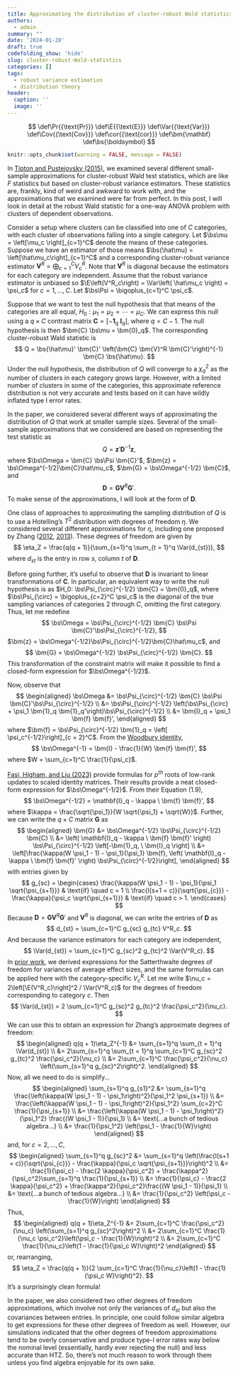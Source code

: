 ```yaml
---
title: Approximating the distribution of cluster-robust Wald statistics
authors:
  - admin
summary: ""
date: '2024-01-20'
draft: true
codefolding_show: 'hide'
slug: cluster-robust-Wald-statistics
categories: []
tags:
  - robust variance estimation
  - distribution theory
header:
  caption: ''
  image: ''
---
```

$$
\def\Pr{{\text{Pr}}}
\def\E{{\text{E}}}
\def\Var{{\text{Var}}}
\def\Cov{{\text{Cov}}}
\def\cor{{\text{cor}}}
\def\bm{\mathbf}
\def\bs{\boldsymbol}
$$
```r
knitr::opts_chunk$set(warning = FALSE, message = FALSE)
```

In [Tipton and Pustejovsky (2015)](http://doi.org/10.3102/1076998615606099), we examined several different small-sample approximations for cluster-robust Wald test statistics, which are like $F$ statistics but based on cluster-robust variance estimators. These statistics are, frankly, kind of weird and awkward to work with, and the approximations that we examined were far from perfect. In this post, I will look in detail at the robust Wald statistic for a one-way ANOVA problem with clusters of dependent observations.

Consider a setup where clusters can be classified into one of $C$ categories, with each cluster of observations falling into a single category. Let $\bs\mu = \left[\mu_c \right]_{c=1}^C$ denote the means of these categories. Suppose we have an estimator of those means $\bs{\hat\mu} = \left[\hat\mu_c\right]_{c=1}^C$ and a corresponding cluster-robust variance estimator $\bm{V}^R = \bigoplus_{c=1}^C V^R_c$. Note that $\bm{V}^R$ is diagonal because the estimators for each category are independent. 
Assume that the robust variance estimator is unbiased so $\E\left(V^R_c\right) = \Var\left( \hat\mu_c \right) = \psi_c$ for $c = 1,...,C$. 
Let $\bs\Psi = \bigoplus_{c=1}^C \psi_c$. 

Suppose that we want to test the null hypothesis that that means of the categories are all equal, $H_0: \mu_1 = \mu_2 = \cdots = \mu_C$. We can express this null using a $q \times C$ contrast matrix $\bm{C} = \left[-\bm{1}_q \ \bm{I}_q \right]$, where $q = C - 1$. The null hypothesis is then $\bm{C} \bs\mu = \bm{0}_q$. The corresponding cluster-robust Wald statistic is
$$
Q = \bs{\hat\mu}' \bm{C}' \left(\bm{C} \bm{V}^R \bm{C}'\right)^{-1} \bm{C} \bs{\hat\mu}.
$$
Under the null hypothesis, the distribution of $Q$ will converge to a $\chi^2_q$ as the number of clusters in each category grows large. However, with a limited number of clusters in some of the categories, this approximate reference distribution is not very accurate and tests based on it can have wildly inflated type I error rates. 

In the paper, we considered several different ways of approximating the distribution of $Q$ that work at smaller sample sizes. 
Several of the small-sample approximations that we considered are based on representing the test statistic as
$$
Q = \bm{z}' \bm{D}^{-1} \bm{z},
$$
where $\bs\Omega = \bm{C} \bs\Psi \bm{C}'$, $\bm{z} = \bs\Omega^{-1/2}\bm{C}\hat\mu_c$, $\bm{G} = \bs\Omega^{-1/2} \bm{C}$, and 
$$
\bm{D} = \bm{G} \bm{V}^R \bm{G}'.
$$
To make sense of the approximations, I will look at the form of $\bm{D}$. 

One class of approaches to approximating the sampling distribution of $Q$ is to use a Hotelling's $T^2$ distribution with degrees of freedom $\eta$. We considered several different approximations for $\eta$, including one proposed by Zhang ([2012](https://doi.org/10.1016/j.jspi.2011.07.023), [2013](https://doi.org/10.14419/ijasp.v1i2.908)). These degrees of freedom are given by
$$
\eta_Z = \frac{q(q + 1)}{\sum_{s=1}^q \sum_{t = 1}^q \Var(d_{st})},
$$
where $d_{st}$ is the entry in row $s$, column $t$ of $\bm{D}$.

Before going further, it's useful to observe that $\bm{D}$ is invariant to linear transformations of $\bm{C}$. In particular, an equivalent way to write the null hypothesis is as $H_0: \bs\Psi_{\circ}^{-1/2} \bm{C} = \bm{0}_q$, where $\bs\Psi_{\circ} = \bigoplus_{c=2}^C \psi_c$ is the diagonal of the true sampling variances of categories 2 through $C$, omitting the first category. Thus, let me redefine 
$$
\bs\Omega = \bs\Psi_{\circ}^{-1/2} \bm{C} \bs\Psi \bm{C}'\bs\Psi_{\circ}^{-1/2},
$$ 
$\bm{z} = \bs\Omega^{-1/2}\bs\Psi_{\circ}^{-1/2}\bm{C}\hat\mu_c$, and 
$$
\bm{G} = \bs\Omega^{-1/2} \bs\Psi_{\circ}^{-1/2} \bm{C}.
$$
This transformation of the constraint matrix will make it possible to find a closed-form expression for $\bs\Omega^{-1/2}$.

Now, observe that 
$$
\begin{aligned}
\bs\Omega &= \bs\Psi_{\circ}^{-1/2} \bm{C} \bs\Psi \bm{C}'\bs\Psi_{\circ}^{-1/2} \\
&= \bs\Psi_{\circ}^{-1/2} \left(\bs\Psi_{\circ} + \psi_1 \bm{1}_q \bm{1}_q'\right)\bs\Psi_{\circ}^{-1/2} \\
&= \bm{I}_q + \psi_1 \bm{f} \bm{f}',
\end{aligned}
$$
where $\bm{f} = \bs\Psi_{\circ}^{-1/2} \bm{1}_q = \left[ \psi_c^{-1/2}\right]_{c = 2}^C$. From the [Woodbury identity](\bs\Psi_{\circ}^{-1/2}),
$$
\bs\Omega^{-1} = \bm{I} - \frac{1}{W} \bm{f} \bm{f}',
$$
where $W = \sum_{c=1}^C \frac{1}{\psi_c}$. 

[Fasi, Higham, and Liu (2023)](https://doi.org/10.1137/22M1471559) provide formulas for $p^{th}$ roots of low-rank updates to scaled identity matrices. Their results provide a neat closed-form expression for $\bs\Omega^{-1/2}$. From their Equation (1.9), 
$$
\bs\Omega^{-1/2} = \mathbf{I}_q - \kappa \ \bm{f} \bm{f}',
$$
where $\kappa = \frac{\sqrt{\psi_1}}{W \sqrt{\psi_1} + \sqrt{W}}$.
Further, we can write the $q \times C$ matrix $\bm{G}$ as 
$$
\begin{aligned}
\bm{G} &= \bs\Omega^{-1/2} \bs\Psi_{\circ}^{-1/2} \bm{C} \\
&= \left( \mathbf{I}_q - \kappa \ \bm{f} \bm{f}' \right) \bs\Psi_{\circ}^{-1/2} \left[-\bm{1}_q, \ \bm{I}_q \right] \\
&= \left[\frac{\kappa(W \psi_1 - 1) - \psi_1}{\psi_1} \bm{f},  \left( \mathbf{I}_q - \kappa \ \bm{f} \bm{f}' \right) \bs\Psi_{\circ}^{-1/2}\right],
\end{aligned}
$$
with entries given by 
$$
g_{sc} = \begin{cases}
\frac{\kappa(W \psi_1 - 1) - \psi_1}{\psi_1 \sqrt{\psi_{s+1}}} & \text{if} \quad c = 1 \\
\frac{I(s+1 = c)}{\sqrt{\psi_{c}}} - \frac{\kappa}{\psi_c \sqrt{\psi_{s+1}}} & \text{if} \quad c > 1.
\end{cases}
$$
Because $\bm{D} = \bm{G} \bm{V}^R \bm{G}'$ and $\bm{V}^R$ is diagonal, we can write the entries of $\bm{D}$ as 
$$
d_{st} = \sum_{c=1}^C g_{sc} g_{tc} V^R_c.
$$
And because the variance estimators for each category are independent, 
$$
\Var(d_{st}) = \sum_{c=1}^C g_{sc}^2 g_{tc}^2 \Var(V^R_c).
$$
In [prior work](/publication/power-approximations-for-dependent-effects/), we derived expressions for the Satterthwaite degrees of freedom for variances of average effect sizes, and the same formulas can be applied here with the category-specific $V^R_c$. Let me write $\nu_c = 2\left[\E(V^R_c)\right]^2 / \Var(V^R_c)$ for the degrees of freedom corresponding to category $c$. Then 
$$
\Var(d_{st}) = 2 \sum_{c=1}^C g_{sc}^2 g_{tc}^2 \frac{\psi_c^2}{\nu_c}.
$$
We can use this to obtain an expression for Zhang's approximate degrees of freedom:
$$
\begin{aligned}
q(q + 1)\eta_Z^{-1} &= \sum_{s=1}^q \sum_{t = 1}^q \Var(d_{st}) \\ 
&= 2\sum_{s=1}^q \sum_{t = 1}^q \sum_{c=1}^C g_{sc}^2 g_{tc}^2 \frac{\psi_c^2}{\nu_c} \\
&= 2\sum_{c=1}^C \frac{\psi_c^2}{\nu_c} \left(\sum_{s=1}^q g_{sc}^2\right)^2.
\end{aligned}
$$
Now, all we need to do is simplify...
$$
\begin{aligned}
\sum_{s=1}^q g_{s1}^2 &= \sum_{s=1}^q \frac{\left(\kappa(W \psi_1 - 1) - \psi_1\right)^2}{\psi_1^2 \psi_{s+1}} \\
&= \frac{\left(\kappa(W \psi_1 - 1) - \psi_1\right)^2}{\psi_1^2} \sum_{c=2}^C \frac{1}{\psi_{s+1}} \\
&= \frac{\left(\kappa(W \psi_1 - 1) - \psi_1\right)^2}{\psi_1^2} \frac{(W \psi_1 - 1)}{\psi_1} \\
&= \text{...a bunch of tedious algebra...} \\
&= \frac{1}{\psi_1^2} \left(\psi_1 - \frac{1}{W}\right)
\end{aligned}
$$
and, for $c = 2,...,C$, 
$$
\begin{aligned}
\sum_{s=1}^q g_{sc}^2 &= \sum_{s=1}^q \left(\frac{I(s+1 = c)}{\sqrt{\psi_{c}}} - \frac{\kappa}{\psi_c \sqrt{\psi_{s+1}}}\right)^2 \\
&= \frac{1}{\psi_c} - \frac{2 \kappa}{\psi_c^2} + \frac{\kappa^2}{\psi_c^2}\sum_{s=1}^q \frac{1}{\psi_{s+1}} \\
&= \frac{1}{\psi_c} - \frac{2 \kappa}{\psi_c^2} + \frac{\kappa^2}{\psi_c^2}\frac{(W \psi_1 - 1)}{\psi_1} \\
&= \text{...a bunch of tedious algebra...} \\
&= \frac{1}{\psi_c^2} \left(\psi_c - \frac{1}{W}\right)
\end{aligned}
$$
Thus,
$$
\begin{aligned}
q(q + 1)\eta_Z^{-1} &= 2\sum_{c=1}^C \frac{\psi_c^2}{\nu_c} \left(\sum_{s=1}^q g_{sc}^2\right)^2 \\
&= 2\sum_{c=1}^C \frac{1}{\nu_c \psi_c^2}\left(\psi_c - \frac{1}{W}\right)^2 \\
&= 2\sum_{c=1}^C \frac{1}{\nu_c}\left(1 - \frac{1}{\psi_c W}\right)^2
\end{aligned}
$$
or, rearranging, 
$$
\eta_Z = \frac{q(q + 1)}{2 \sum_{c=1}^C \frac{1}{\nu_c}\left(1 - \frac{1}{\psi_c W}\right)^2}.
$$
It's a surprisingly clean formula!

In the paper, we also considered two other degrees of freedom approximations, which involve not only the variances of $d_{st}$ but also the covariances between entries. In principle, one could follow similar algebra to get expressions for these other degrees of freedom as well. However, our simulations indicated that the other degrees of freedom approximations tend to be overly conservative and produce type-I error rates way below the nominal level (essentially, hardly ever rejecting the null) and less accurate than HTZ. So, there's not much reason to work through them unless you find algebra enjoyable for its own sake.
